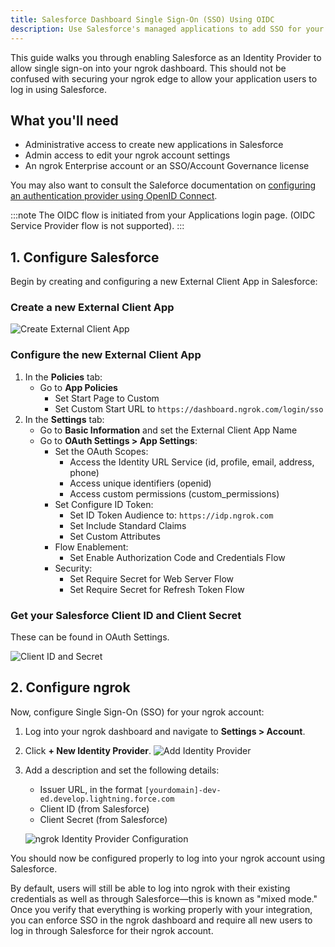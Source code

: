 ```yaml
---
title: Salesforce Dashboard Single Sign-On (SSO) Using OIDC
description: Use Salesforce's managed applications to add SSO for your ngrok dashboard using the OIDC integration
---
```


This guide walks you through enabling Salesforce as an Identity Provider to allow single sign-on into your ngrok dashboard. 
This should not be confused with securing your ngrok edge to allow your application users to log in using Salesforce.

## What you'll need

- Administrative access to create new applications in Salesforce
- Admin access to edit your ngrok account settings
- An ngrok Enterprise account or an SSO/Account Governance license

You may also want to consult the Saleforce documentation on [configuring an authentication provider using OpenID Connect](https://help.salesforce.com/s/articleView?id=xcloud.sso_provider_openid_connect.htm&type=5).

:::note
The OIDC flow is initiated from your Applications login page.
(OIDC Service Provider flow is not supported).
:::

## 1. Configure Salesforce

Begin by creating and configuring a new External Client App in Salesforce:

### Create a new External Client App

   ![Create External Client App](img/external_client_create.png)

### Configure the new External Client App

   1. In the **Policies** tab:
      - Go to **App Policies**
         - Set Start Page to Custom
         - Set Custom Start URL to `https://dashboard.ngrok.com/login/sso`
   2. In the **Settings** tab:
      - Go to **Basic Information** and set the External Client App Name
      - Go to **OAuth Settings > App Settings**:
         - Set the OAuth Scopes:
            - Access the Identity URL Service (id, profile, email, address, phone)
            - Access unique identifiers (openid)
            - Access custom permissions (custom_permissions)
         - Set Configure ID Token:
            - Set ID Token Audience to: `https://idp.ngrok.com`
            - Set Include Standard Claims
            - Set Custom Attributes
         - Flow Enablement:
            - Set Enable Authorization Code and Credentials Flow
         - Security:
            - Set Require Secret for Web Server Flow
            - Set Require Secret for Refresh Token Flow

### Get your Salesforce Client ID and Client Secret 

These can be found in OAuth Settings.

   ![Client ID and Secret](img/keyandsecret.png)

## 2. Configure ngrok

Now, configure Single Sign-On (SSO) for your ngrok account:

1. Log into your ngrok dashboard and navigate to **Settings > Account**.
2. Click **+ New Identity Provider**.
   ![Add Identity Provider](img/new_oidc_provider.png)
3. Add a description and set the following details:
   - Issuer URL, in the format `[yourdomain]-dev-ed.develop.lightning.force.com`
   - Client ID (from Salesforce)
   - Client Secret (from Salesforce)

   ![ngrok Identity Provider Configuration](img/oidc_settings_dash.png)

You should now be configured properly to log into your ngrok account using Salesforce.

By default, users will still be able to log into ngrok with their existing credentials as well as through Salesforce—this is known as "mixed mode."
Once you verify that everything is working properly with your integration, you can enforce SSO in the ngrok dashboard and require all new users to log in through Salesforce for their ngrok account.
